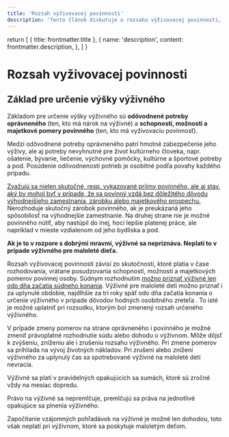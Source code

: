```yaml
---
title: 'Rozsah výživovacej povinnosti'
description: 'Tento článok diskutuje o rozsahu výživovacej povinnosti, vrátane základu pre určenie výšky výživného, odôvodnených potrieb oprávneného a schopností, možností a majetkových pomerov povinného.'
---
```


  return [
    { title: frontmatter.title },
    {
      name: 'description',
      content: frontmatter.description,
    },
  ]
}

# Rozsah vyživovacej povinnosti

## Základ pre určenie výšky výživného

Základom pre určenie výšky výživného sú **odôvodnené potreby oprávneného** (ten, kto má nárok na výživné) a **schopnosti, možnosti a majetkové pomery povinného** (ten, kto má vyživovaciu povinnosť).

Medzi odôvodnené potreby oprávneného patrí hmotné zabezpečenie jeho výživy, ale aj potreby nevyhnutné pre život kultúrneho človeka, napr. ošatenie, bývanie, liečenie, výchovné pomôcky, kultúrne a športové potreby a pod. Posúdenie odôvodnenosti potrieb je osobitné podľa povahy každého prípadu.

<u>
  Zvažujú sa nielen skutočné, resp. vykazované príjmy povinného, ale aj stav,
  aký by mohol byť v prípade, že sa povinný vzdá bez dôležitého dôvodu
  výhodnejšieho zamestnania, zárobku alebo majetkového prospechu.
</u>
Nerozhoduje skutočný zárobok povinného, ak je preukázaná jeho spôsobilosť na výhodnejšie
zamestnanie. Na druhej strane nie je možné povinného nútiť, aby nastúpil do inej,
hoci lepšie platenej práce, ale napríklad v mieste vzdialenom od jeho bydliska a
pod.

**Ak je to v rozpore s dobrými mravmi, výživné sa nepriznáva. Neplatí to v prípade výživného pre maloleté dieťa.**

Rozsah vyživovacej povinnosti závisí zo skutočností, ktoré platia v čase rozhodovania, vrátane posudzovania schopností, možností a majetkových pomerov povinnej osoby. Súdnym rozhodnutím <u>možno priznať výživné len odo dňa začatia súdneho konania</u>. Výživné pre maloleté deti možno priznať i za uplynulé obdobie, najdlhšie za tri roky späť odo dňa začatia konania o určenie výživného v prípade dôvodov hodných osobitného zreteľa . To isté je možné uplatniť pri rozsudku, ktorým bol zmenený rozsah určeného výživného.

V prípade zmeny pomerov na strane oprávneného i povinného je možné zmeniť právoplatné rozhodnutie súdu alebo dohodu o výživnom. Môže dôjsť k zvýšeniu, zníženiu ale i zrušeniu rozsahu výživného. Pri zmene pomerov sa prihliada na vývoj životných nákladov. Pri zrušení alebo znížení výživného za uplynulý čas sa spotrebované výživné na maloleté deti nevracia.

Výživné sa platí v pravidelných opakujúcich sa sumách, ktoré sú zročné vždy na mesiac dopredu.

Právo na výživné sa nepremlčuje, premlčujú sa práva na jednotlivé opakujúce sa plnenia výživného.

Započítanie vzájomných pohľadávok na výživné je možné len dohodou, toto však neplatí pri výživnom, ktoré sa poskytuje maloletým deťom.
